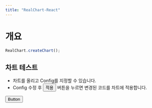 ```yaml
---
title: "RealChart-React"
---
```


# 개요

```js filename="demo.js" copy
RealChart.createChart();
```

## 차트 테스트


- 차트를 올리고 Config를 지정할 수 있습니다.
- Config 수정 후 <Button compact variant="outline">적용</Button> 버튼을 누르면 변경된 코드를 차트에 적용합니다.

<RealChartReact config={config} showEditor={true} autoUpdate={false} />
<Button>Button</Button>
